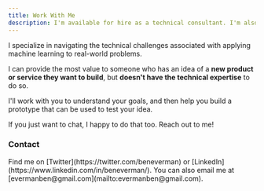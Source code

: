 ```yaml
---
title: Work With Me
description: I'm available for hire as a technical consultant. I'm also open to research collaborations.
---
```


<Callout>
    I specialize in navigating the technical challenges associated with applying machine learning to real-world problems.
</Callout>


I can provide the most value to someone who has an idea of a **new product or service they want to build**, but **doesn't have the technical expertise** to do so. 

I'll work with you to understand your goals, and then help you build a prototype that can be used to test your idea.

If you just want to chat, I happy to do that too. Reach out to me!

### Contact

<Callout type='warning'>
    Find me on [Twitter](https://twitter.com/beneverman) or [LinkedIn](https://www.linkedin.com/in/beneverman/). You can also email me at [evermanben@gmail.com](mailto:evermanben@gmail.com).
</Callout>
